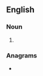 ==English==

===Noun===
{{head|en|noun plural form}}

# {{plural of|guilder|lang=en}}

===Anagrams===
* {{anagrams|en|regulids|sludgier}}